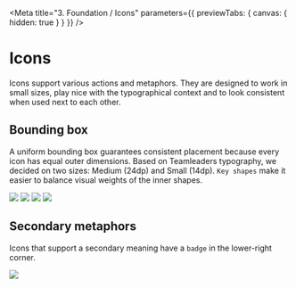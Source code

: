 
<Meta title="3. Foundation / Icons" parameters={{ previewTabs: { canvas: { hidden: true } } }} />

# Icons

Icons support various actions and metaphors. They are designed to work in small sizes, play nice with the typographical context and to look consistent when used next to each other.

<Story name="Bounding box" />

## Bounding box

A uniform bounding box guarantees consistent placement because every icon has equal outer dimensions. Based on Teamleaders typography, we decided on two sizes: Medium (24dp) and Small (14dp). `Key shapes` make it easier to balance visual weights of the inner shapes.

<Island display="flex" justifyContent="space-between" marginVertical={5}>
  <img src={BoundingBoxSquare} />
  <img src={BoundingBoxCircle} />
  <img src={BoundingBoxRectanglePortrait} />
  <img src={BoundingBoxRectangleLandscape} />
</Island>

<Story name="Secondary metaphors" />

## Secondary metaphors

Icons that support a secondary meaning have a `badge` in the lower-right corner.

<Island display="flex" justifyContent="center" marginVertical={5}>
  <img src={SecondaryMetaphors} />
</Island>
